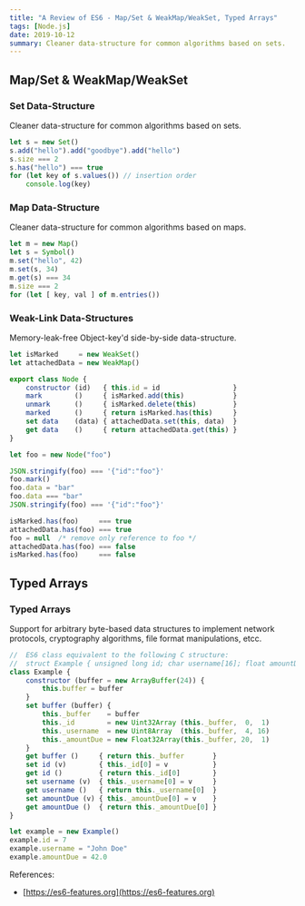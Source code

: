 ```yaml
---
title: "A Review of ES6 - Map/Set & WeakMap/WeakSet, Typed Arrays"
tags: [Node.js]
date: 2019-10-12
summary: Cleaner data-structure for common algorithms based on sets.
---
```


## Map/Set & WeakMap/WeakSet

### Set Data-Structure

Cleaner data-structure for common algorithms based on sets.

```javascript
let s = new Set()
s.add("hello").add("goodbye").add("hello")
s.size === 2
s.has("hello") === true
for (let key of s.values()) // insertion order
    console.log(key)
```

### Map Data-Structure

Cleaner data-structure for common algorithms based on maps.

```javascript
let m = new Map()
let s = Symbol()
m.set("hello", 42)
m.set(s, 34)
m.get(s) === 34
m.size === 2
for (let [ key, val ] of m.entries())
```

### Weak-Link Data-Structures

Memory-leak-free Object-key'd side-by-side data-structure.

```javascript
let isMarked     = new WeakSet()
let attachedData = new WeakMap()

export class Node {
    constructor (id)   { this.id = id                  }
    mark        ()     { isMarked.add(this)            }
    unmark      ()     { isMarked.delete(this)         }
    marked      ()     { return isMarked.has(this)     }
    set data    (data) { attachedData.set(this, data)  }
    get data    ()     { return attachedData.get(this) }
}

let foo = new Node("foo")

JSON.stringify(foo) === '{"id":"foo"}'
foo.mark()
foo.data = "bar"
foo.data === "bar"
JSON.stringify(foo) === '{"id":"foo"}'

isMarked.has(foo)     === true
attachedData.has(foo) === true
foo = null  /* remove only reference to foo */
attachedData.has(foo) === false
isMarked.has(foo)     === false
```

## Typed Arrays

### Typed Arrays

Support for arbitrary byte-based data structures to implement network protocols,
cryptography algorithms, file format manipulations, etcc.

```javascript
//  ES6 class equivalent to the following C structure:
//  struct Example { unsigned long id; char username[16]; float amountDue }
class Example {
    constructor (buffer = new ArrayBuffer(24)) {
        this.buffer = buffer
    }
    set buffer (buffer) {
        this._buffer    = buffer
        this._id        = new Uint32Array (this._buffer,  0,  1)
        this._username  = new Uint8Array  (this._buffer,  4, 16)
        this._amountDue = new Float32Array(this._buffer, 20,  1)
    }
    get buffer ()     { return this._buffer       }
    set id (v)        { this._id[0] = v           }
    get id ()         { return this._id[0]        }
    set username (v)  { this._username[0] = v     }
    get username ()   { return this._username[0]  }
    set amountDue (v) { this._amountDue[0] = v    }
    get amountDue ()  { return this._amountDue[0] }
}

let example = new Example()
example.id = 7
example.username = "John Doe"
example.amountDue = 42.0
```

References:

- [https://es6-features.org](https://es6-features.org)
